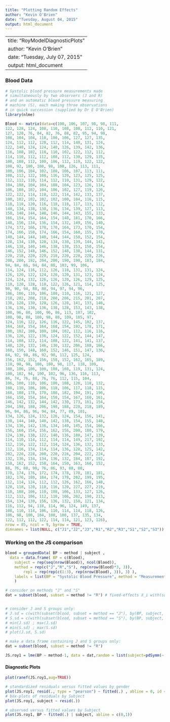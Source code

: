 ```yaml
---
title: "Plotting Random Effects"
author: "Kevin O'Brien"
date: "Tuesday, August 04, 2015"
output: html_document
---
```


---
title: "RoyModelDiagnosticPlots"
author: "Kevin O'Brien"
date: "Tuesday, July 07, 2015"
output: html_document
---
###  Blood Data
```r
# Systolic blood pressure measurements made 
# simultaneously by two observers (J and R) 
# and an automatic blood pressure measuring
# machine (S), each making three observations 
# in quick succession (supplied by Dr E O'Brien)
library(nlme)

Blood <- matrix(data=c(100, 106, 107, 98, 98, 111, 
122, 128, 124, 108, 110, 108, 108, 112, 110, 121, 
127, 128, 76, 84, 82, 76, 88, 82, 95, 94, 98,
108, 104, 104, 110, 100, 106, 127, 127, 135,
124, 112, 112, 128, 112, 114, 140, 131, 124,
122, 140, 124, 124, 140, 126, 139, 142, 136,
116, 108, 102, 118, 110, 102, 122, 112, 112,
114, 110, 112, 112, 108, 112, 130, 129, 135,
100, 108, 112, 100, 106, 112, 119, 122, 122,
108, 92, 100, 108, 98, 100, 126, 113, 111,
100, 106, 104, 102, 108, 106, 107, 113, 111,
108, 112, 122, 108, 116, 120, 123, 125, 125,
112, 112, 110, 114, 112, 110, 131, 129, 122,
104, 108, 104, 104, 108, 104, 123, 126, 114,
106, 108, 102, 104, 106, 102, 127, 119, 126,
122, 122, 114, 118, 122, 114, 142, 133, 137,
100, 102, 102, 102, 102, 100, 104, 116, 115,
118, 118, 120, 116, 118, 118, 117, 113, 112,
140, 134, 138, 138, 136, 134, 139, 127, 113,
150, 148, 144, 148, 146, 144, 143, 155, 133,
166, 154, 154, 164, 154, 148, 181, 170, 166,
148, 156, 134, 136, 154, 132, 149, 156, 140,
174, 172, 166, 170, 170, 164, 173, 170, 154,
174, 166, 150, 174, 166, 154, 160, 155, 170,
140, 144, 144, 140, 144, 144, 158, 152, 154,
128, 134, 130, 128, 134, 130, 139, 144, 141,
146, 138, 140, 146, 138, 138, 153, 150, 154,
146, 152, 148, 146, 152, 148, 138, 144, 131,
220, 218, 220, 220, 218, 220, 228, 228, 226,
208, 200, 192, 204, 200, 190, 190, 183, 184,
94, 84, 86, 94, 84, 88, 103, 99, 106,
114, 124, 116, 112, 126, 118, 131, 131, 124,
126, 120, 122, 124, 120, 120, 131, 123, 124,
124, 124, 132, 126, 126, 120, 126, 129, 125,
110, 120, 128, 110, 122, 126, 121, 114, 125,
90, 90, 94, 88, 88, 94, 97, 94, 96,
106, 106, 110, 106, 108, 110, 116, 121, 127,
218, 202, 208, 218, 200, 206, 215, 201, 207,
130, 128, 130, 128, 126, 128, 141, 133, 146,
136, 136, 130, 136, 138, 128, 153, 143, 138,
100, 96, 88, 100, 96, 86, 113, 107, 102,
100, 98, 88, 100, 98, 88, 109, 105, 97,
124, 116, 122, 126, 116, 122, 145, 102, 137,
164, 168, 154, 164, 168, 154, 192, 178, 171,
100, 102, 100, 100, 104, 102, 112, 116, 116,
136, 126, 122, 136, 124, 122, 152, 144, 147,
114, 108, 122, 114, 108, 122, 141, 141, 137,
148, 120, 132, 146, 130, 132, 206, 188, 166,
160, 150, 148, 160, 152, 146, 151, 147, 136,
84, 92, 98, 86, 92, 98, 112, 125, 124,
156, 162, 152, 156, 158, 152, 162, 165, 189,
110, 98, 98, 108, 100, 98, 117, 118, 109,
100, 106, 106, 100, 108, 108, 119, 131, 124,
100, 102, 94, 100, 102, 96, 136, 116, 113,
86, 74, 76, 88, 76, 76, 112, 115, 104,
106, 100, 110, 106, 100, 108, 120, 118, 132,
108, 110, 106, 106, 118, 106, 117, 118, 115,
168, 188, 178, 170, 188, 182, 194, 191, 196,
166, 150, 154, 164, 150, 154, 167, 160, 161,
146, 142, 132, 144, 142, 130, 173, 161, 154,
204, 198, 188, 206, 198, 188, 228, 218, 189,
96, 94, 86, 96, 94, 84, 77, 89, 101,
134, 126, 124, 132, 126, 124, 154, 156, 141,
138, 144, 140, 140, 142, 138, 154, 155, 148,
134, 136, 142, 136, 134, 140, 145, 154, 166,
156, 160, 154, 156, 162, 156, 200, 180, 179,
124, 138, 138, 122, 140, 136, 188, 147, 139,
114, 110, 114, 112, 114, 114, 149, 217, 192,
112, 116, 122, 112, 114, 124, 136, 132, 133,
112, 116, 134, 114, 114, 136, 128, 125, 142,
202, 220, 228, 200, 220, 226, 204, 222, 224,
132, 136, 134, 134, 136, 132, 184, 187, 192,
158, 162, 152, 158, 164, 150, 163, 160, 152,
88, 76, 88, 90, 76, 86, 93, 88, 88,
170, 174, 176, 172, 174, 178, 178, 181, 181,
182, 176, 180, 184, 174, 178, 202, 199, 195,
112, 114, 124, 112, 112, 126, 162, 166, 148,
120, 118, 120, 118, 116, 120, 227, 227, 219,
110, 108, 106, 110, 108, 106, 133, 127, 126,
112, 112, 106, 112, 110, 106, 202, 190, 213,
154, 134, 130, 156, 136, 132, 158, 121, 134,
116, 112, 94, 118, 114, 96, 124, 149, 137,
108, 110, 114, 106, 110, 114, 114, 118, 126,
106, 98, 100, 104, 100, 100, 137, 135, 134,
122, 112, 112, 122, 114, 114, 121, 123, 128), 
nrow = 85, ncol = 9, byrow = TRUE,
dimnames = list(NULL, c("J1","J2","J3","R1","R2","R3","S1","S2","S3")) )

```
### Working on the JS comparison
```r
blood = groupedData( BP ~ method | subject ,
  data = data.frame( BP = c(Blood), 
    subject = rep(seq(nrow(Blood)), ncol(Blood)),
  	method = rep(c("J","R","S"), rep(nrow(Blood)*3, 3)),
		repl = rep(rep(c(1:3), rep(nrow(Blood), 3)), 3) ),
	labels = list(BP = "Systolic Blood Pressure", method = "Measurement Device"),
	)
```

```r
# consider on methods "J" and "S"
dat = subset(blood, subset = method != "R") # fixed-effects X_i with(subset(dat, subset = subject == "1"), model.matrix(BP ~ method)) # random-effects Z_i with(subset(dat, subset = subject == "1"), model.matrix( ~ method -1))


# consider J and S groups only:
# J.sd = c(with(subset(blood, subset = method == "J"), by(BP, subject, sd))) 
# S.sd = c(with(subset(blood, subset = method == "S"), by(BP, subject, sd)))
# min(J.sd) ; max(J.sd)
# min(S.sd) ; max(S.sd)
# plot(J.sd, S.sd)
```

```r
# make a data frame containing J and S groups only:
dat = subset(blood, subset = method != "R")

```


```r
JS.roy1 = lme(BP ~ method-1, data = dat,random = list(subject=pdSymm(~ method-1)), weights=varIdent(form=~1|method),correlation = corSymm(form=~1 | subject/repl), method="ML")

```
#### Diagnostic Plots
```r
plot(ranef(JS.roy1,aug=TRUE))
```

```r
# standardized residuals versus fitted values by gender
plot(JS.roy1, resid(., type = "pearson") ~ fitted(.) , abline = 0, id = 0.05)
# box-plots of residuals by Subject
plot(JS.roy1, subject ~ resid(.))
```

```r
# observed versus fitted values by Subject
plot(JS.roy1, BP ~ fitted(.) | subject, abline = c(0,1))
```